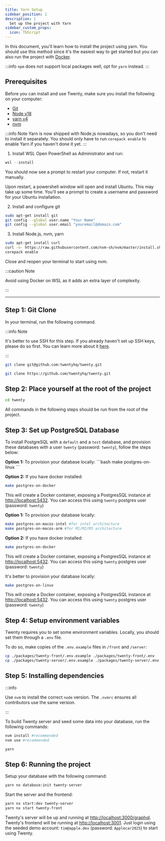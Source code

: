 ---
title: Yarn Setup
sidebar_position: 1
description: |
  Set up the project with Yarn
sidebar_custom_props:
  icon: TbScript
---

In this document, you'll learn how to install the project using yarn. You should use this method since it's the easiest way to get started but you can also run the project with [Docker](/start/local-setup/docker-setup).  

:::info
`npm` does not support local packages well, opt for `yarn` instead.
:::

## Prerequisites

<Tabs>
<TabItem value="yarn" label="Linux and MacOS" default>

Before you can install and use Twenty, make sure you install the following on your computer:
- [Git](https://git-scm.com/book/en/v2/Getting-Started-Installing-Git)
- [Node v18](https://nodejs.org/en/download) 
- [yarn v4](https://yarnpkg.com/getting-started/install)
- [nvm](https://github.com/nvm-sh/nvm/blob/master/README.md)

:::info Note
Yarn is now shipped with Node.js nowadays, so you don't need to install it separately.
You should only have to run `corepack enable` to enable Yarn if you haven't done it yet.
:::

</TabItem>

<TabItem value="wsl" label="Windows (WSL)" >

1. Install WSL
Open PowerShell as Administrator and run:

```powershell
wsl --install
```
You should now see a prompt to restart your computer. If not, restart it manually.

Upon restart, a powershell window will open and install Ubuntu. This may take up some time.
You'll see a prompt to create a username and password for your Ubuntu installation.

2. Install and configure git

```bash
sudo apt-get install git
git config --global user.name "Your Name"
git config --global user.email "youremail@domain.com"
```

3. Install Node.js, nvm, yarn
```bash
sudo apt-get install curl
curl -o- https://raw.githubusercontent.com/nvm-sh/nvm/master/install.sh | bash
corepack enable
```
Close and reopen your terminal to start using nvm. 

:::caution Note

Avoid using Docker on WSL as it adds an extra layer of complexity.

:::

</TabItem>
</Tabs>

---

## Step 1: Git Clone

In your terminal, run the following command. 

:::info Note

It's better to use SSH for this step. If you already haven't set up SSH keys, please do so first. You can learn more about it [here](https://docs.github.com/en/authentication/connecting-to-github-with-ssh/about-ssh). 

:::

<Tabs>
<TabItem value="ssh" label="SSH (Recommended)" default>

```bash
git clone git@github.com:twentyhq/twenty.git
```
</TabItem>
<TabItem value="https" label="HTTPS" >

```bash
git clone https://github.com/twentyhq/twenty.git
```

</TabItem>
</Tabs>

## Step 2: Place yourself at the root of the project

```bash
cd twenty
```

All commands in the following steps should be run from the root of the project.


## Step 3: Set up PostgreSQL Database
To install PostgreSQL with a `default` and a `test` database, and provision these databases with a user `twenty` (password: `twenty`), follow the steps below:

<Tabs>
<TabItem value="linux" label="Linux" default>
<b>Option 1:</b> To provision your database locally:
```bash
make postgres-on-linux
```

<b>Option 2:</b> If you have docker installed:
```bash
make postgres-on-docker
```
This will create a Docker container, exposing a PostgresSQL instance at [http://localhost:5432](http://localhost:5432).
You can access this using `twenty` postgres user (password: `twenty`)
  </TabItem>
  <TabItem value="mac-os" label="Mac OS" default>

<b>Option 1:</b> To provision your database locally:
```bash
make postgres-on-macos-intel #for intel architecture
make postgres-on-macos-arm #for M1/M2/M3 architecture
```

<b>Option 2:</b> If you have docker installed:
```bash
make postgres-on-docker
```
This will create a Docker container, exposing a PostgresSQL instance at [http://localhost:5432](http://localhost:5432).
You can access this using `twenty` postgres user (password: `twenty`)

  </TabItem>
  <TabItem value="wsl" label="Windows (WSL)">

It's better to provision your database locally:
```bash
make postgres-on-linux
```
This will create a Docker container, exposing a PostgresSQL instance at [http://localhost:5432](http://localhost:5432).
You can access this using `twenty` postgres user (password: `twenty`)
  </TabItem>
</Tabs>


## Step 4: Setup environment variables

Twenty requires you to set some environment variables. Locally, you should set them through a `.env` file.

To do so, make copies of the `.env.example` files in `/front` and `/server`:
```bash
cp ./packages/twenty-front/.env.example ./packages/twenty-front/.env
cp ./packages/twenty-server/.env.example ./packages/twenty-server/.env
```

## Step 5: Installing dependencies

:::info

Use `nvm` to install the correct `node` version. The `.nvmrc` ensures all contributors use the same version.

:::

To build Twenty server and seed some data into your database, run the following commands:
```bash
nvm install #recommended
nvm use #recommended

yarn
```

## Step 6: Running the project

Setup your database with the following command:
```bash
yarn nx database:init twenty-server
```

Start the server and the frontend:
```bash
yarn nx start:dev twenty-server
yarn nx start twenty-front
```

Twenty's server will be up and running at [http://localhost:3000/graphql](http://localhost:3000/graphql).
Twenty's frontend will be running at [http://localhost:3001](http://localhost:3001). Just login using the seeded demo account: `tim@apple.dev` (password: `Applecar2025`) to start using Twenty.

